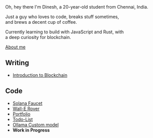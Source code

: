
<NameTransition />
Oh, hey there  
I'm Dinesh, a 20-year-old student from Chennai, India.  

Just a guy who loves to code, breaks stuff sometimes,  
and brews a decent cup of coffee.  

Currently learning to build with JavaScript and Rust, with  
a deep curiosity for blockchain.

[About me](/me)



## Writing
- [Introduction to Blockchain](/n/blockchain)


## Code
- [Solana Faucet](https://github.com/DineshMN1/Solana-Faucet)
- [Wall-E Rover](https://github.com/DineshMN1/Wall-E.git)
- [Portfolio](https://github.com/DineshMN1/react-portfolio)
- [Todo-List](https://github.com/DineshMN1/react-learning)
- [Ollama Custom model](https://github.com/DineshMN1/ollama-model-create)
- **Work in Progress**